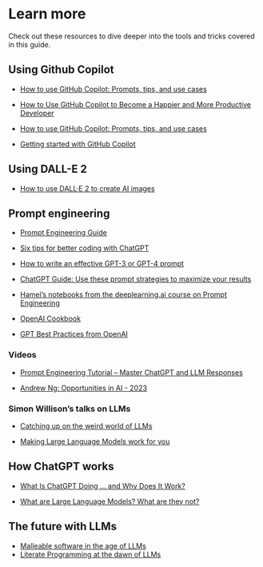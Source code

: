 # Learn more

Check out these resources to dive deeper into the tools and tricks covered in this guide.

## Using Github Copilot

- [How to use GitHub Copilot: Prompts, tips, and use cases](https://github.blog/2023-06-20-how-to-write-better-prompts-for-github-copilot/)

- [How to Use GitHub Copilot to Become a Happier and More Productive Developer](https://www.freecodecamp.org/news/developer-productivity-with-github-copilot/)

- [How to use GitHub Copilot: Prompts, tips, and use cases](https://github.blog/2023-06-20-how-to-write-better-prompts-for-github-copilot/)

- [Getting started with GitHub Copilot](https://docs.github.com/en/copilot/getting-started-with-github-copilot)

## Using DALL-E 2

- [How to use DALL·E 2 to create AI images](https://zapier.com/blog/how-to-use-dall-e-2/)

## Prompt engineering

- [Prompt Engineering Guide](https://www.promptingguide.ai/)

- [Six tips for better coding with ChatGPT](https://www.nature.com/articles/d41586-023-01833-0)

- [How to write an effective GPT-3 or GPT-4 prompt](https://zapier.com/blog/gpt-prompt/)

- [ChatGPT Guide: Use these prompt strategies to maximize your results](https://the-decoder.com/chatgpt-guide-prompt-strategies/)

- [Hamel's notebooks from the deeplearning.ai course on Prompt Engineering](https://hamel.dev/notes/prompt-eng/course/)

- [OpenAI Cookbook](https://github.com/openai/openai-cookbook)

- [GPT Best Practices from OpenAI](https://platform.openai.com/docs/guides/gpt-best-practices)

### Videos

- [Prompt Engineering Tutorial – Master ChatGPT and LLM Responses](https://www.youtube.com/watch?v=_ZvnD73m40o)

- [Andrew Ng: Opportunities in AI - 2023](https://www.youtube.com/watch?v=5p248yoa3oE)

### Simon Willison's talks on LLMs

- [Catching up on the weird world of LLMs](https://simonwillison.net/2023/Aug/3/weird-world-of-llms/)

- [Making Large Language Models work for you](https://simonwillison.net/2023/Aug/27/wordcamp-llms/)

## How ChatGPT works

- [What Is ChatGPT Doing … and Why Does It Work?](https://writings.stephenwolfram.com/2023/02/what-is-chatgpt-doing-and-why-does-it-work/)

- [What are Large Language Models? What are they not?](https://blogs.rstudio.com/ai/posts/2023-06-20-llm-intro/)

## The future with LLMs

- [Malleable software in the age of LLMs](https://www.geoffreylitt.com/2023/03/25/llm-end-user-programming.html)
- [Literate Programming at the dawn of LLMs](https://fgiasson.com/blog/index.php/2023/09/22/literate-programming-at-the-dawn-of-llms/#continuereading)
